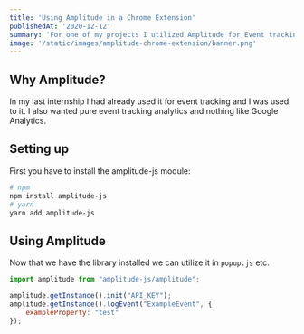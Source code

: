 ```yaml
---
title: 'Using Amplitude in a Chrome Extension'
publishedAt: '2020-12-12'
summary: 'For one of my projects I utilized Amplitude for Event tracking and this is how I did it.'
image: '/static/images/amplitude-chrome-extension/banner.png'
---
```


## Why Amplitude?

In my last internship I had already used it for event tracking and I was used to it. I also wanted pure event tracking
analytics and nothing like Google Analytics.

## Setting up

First you have to install the amplitude-js module:

```bash
# npm
npm install amplitude-js
# yarn
yarn add amplitude-js
```

## Using Amplitude

Now that we have the library installed we can utilize it in `popup.js` etc.

```javascript
import amplitude from "amplitude-js/amplitude";

amplitude.getInstance().init("API_KEY");
amplitude.getInstance().logEvent("ExampleEvent", {
    exampleProperty: "test"
});
```